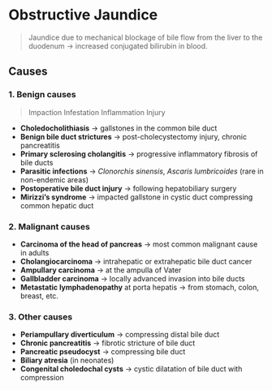 # Obstructive Jaundice

> Jaundice due to mechanical blockage of bile flow from the liver to the duodenum → increased conjugated bilirubin in blood.

## Causes

### 1. Benign causes

> Impaction Infestation Inflammation Injury

- **Choledocholithiasis** → gallstones in the common bile duct
- **Benign bile duct strictures** → post-cholecystectomy injury, chronic pancreatitis
- **Primary sclerosing cholangitis** → progressive inflammatory fibrosis of bile ducts
- **Parasitic infections** → _Clonorchis sinensis_, _Ascaris lumbricoides_ (rare in non-endemic areas)
- **Postoperative bile duct injury** → following hepatobiliary surgery
- **Mirizzi’s syndrome** → impacted gallstone in cystic duct compressing common hepatic duct

### 2. Malignant causes

- **Carcinoma of the head of pancreas** → most common malignant cause in adults
- **Cholangiocarcinoma** → intrahepatic or extrahepatic bile duct cancer
- **Ampullary carcinoma** → at the ampulla of Vater
- **Gallbladder carcinoma** → locally advanced invasion into bile ducts
- **Metastatic lymphadenopathy** at porta hepatis → from stomach, colon, breast, etc.

### 3. Other causes

- **Periampullary diverticulum** → compressing distal bile duct
- **Chronic pancreatitis** → fibrotic stricture of bile duct
- **Pancreatic pseudocyst** → compressing bile duct
- **Biliary atresia** (in neonates)
- **Congenital choledochal cysts** → cystic dilatation of bile duct with compression
